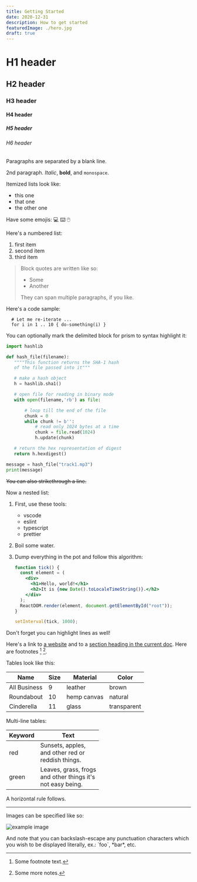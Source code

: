 ```yaml
---
title: Getting Started
date: 2020-12-31
description: How to get started 
featuredImage: ./hero.jpg
draft: true
---
```


# H1 header

## H2 header

### H3 header

#### H4 header

##### H5 header

###### H6 header

Paragraphs are separated by a blank line.

2nd paragraph. _Italic_, **bold**, and `monospace`.

Itemized lists look like:

- this one
- that one
- the other one

Have some emojis: 💻 ⌨️ 🖱️

Here's a numbered list:

1. first item
2. second item
3. third item

> Block quotes are written like so:
>
> - Some
> - Another
>
> They can span multiple paragraphs, if you like.

Here's a code sample:

```
  # Let me re-iterate ...
  for i in 1 .. 10 { do-something(i) }
```

You can optionally mark the delimited block for prism to syntax highlight it:

```python
import hashlib

def hash_file(filename):
   """"This function returns the SHA-1 hash
   of the file passed into it"""

   # make a hash object
   h = hashlib.sha1()

   # open file for reading in binary mode
   with open(filename,'rb') as file:

       # loop till the end of the file
       chunk = 0
       while chunk != b'':
           # read only 1024 bytes at a time
           chunk = file.read(1024)
           h.update(chunk)

   # return the hex representation of digest
   return h.hexdigest()

message = hash_file("track1.mp3")
print(message)
```

~~You can also strikethrough a line.~~

Now a nested list:

1. First, use these tools:

   - vscode
   - eslint
   - typescript
   - prettier

2. Boil some water.

3. Dump everything in the pot and follow this algorithm:

   ```jsx {5,8}
   function tick() {
     const element = (
       <div>
         <h1>Hello, world!</h1>
         <h2>It is {new Date().toLocaleTimeString()}.</h2>
       </div>
     );
     ReactDOM.render(element, document.getElementById("root"));
   }

   setInterval(tick, 1000);
   ```

Don't forget you can highlight lines as well!

Here's a link to [a website](https://github.com/sebsojeda/gatsby-theme-purity) and to a [section heading in the current
doc](#h2-header). Here are footnotes [^1] [^2].

[^1]: Some footnote text.
[^2]: Some more notes.

Tables look like this:

| Name         | Size | Material    | Color       |
| ------------ | ---- | ----------- | ----------- |
| All Business | 9    | leather     | brown       |
| Roundabout   | 10   | hemp canvas | natural     |
| Cinderella   | 11   | glass       | transparent |

Multi-line tables:

| Keyword | Text                                                               |
| ------- | ------------------------------------------------------------------ |
| red     | Sunsets, apples,<br/>and other red or<br/>reddish things.          |
| green   | Leaves, grass, frogs<br/>and other things it's<br/>not easy being. |

A horizontal rule follows.

---

Images can be specified like so:

![example image](./square.png "An exemplary image")

And note that you can backslash-escape any punctuation characters
which you wish to be displayed literally, ex.: \`foo\`, \*bar\*, etc.
